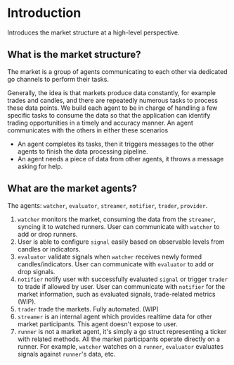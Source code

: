 # Introduction
Introduces the market structure at a high-level perspective.

## What is the market structure?
The market is a group of agents communicating to each other via dedicated go channels to perform their tasks. 

Generally, the idea is that markets produce data constantly, for example trades and candles, and there are repeatedly numerous tasks to process these data points. We build each agent to be in charge of handling a few specific tasks to consume the data so that the application can identify trading opportunities in a timely and accuracy manner. An agent communicates with the others in either these scenarios

  * An agent completes its tasks, then it triggers messages to the other agents to finish the data processing pipeline.
  * An agent needs a piece of data from other agents, it throws a message asking for help.

## What are the market agents?
The agents: `watcher`, `evaluator`, `streamer`, `notifier`, `trader`, `provider`. 
1. `watcher` monitors the market, consuming the data from the `streamer`, syncing it to watched runners. User can communicate with `watcher` to add or drop runners.
2. User is able to configure `signal` easily based on observable levels from candles or indicators.
3. `evaluator` validate signals when `watcher` receives newly formed candles/indicators. User can communicate with `evaluator` to add or drop signals.
4. `notifier` notify user with successfully evaluated `signal` or trigger `trader` to trade if allowed by user. User can communicate with `notifier` for the market information, such as evaluated signals, trade-related metrics (WIP).
5. `trader` trade the markets. Fully automated. (WIP)
6. `streamer` is an internal agent which provides realtime data for other market participants. This agent doesn't expose to user. 
7. `runner` is not a market agent, it's simply a go struct representing a ticker with related methods. All the market participants operate directly on a runner. For example, `watcher` watches on a `runner`, `evaluator` evaluates signals against `runner`'s data, etc.

